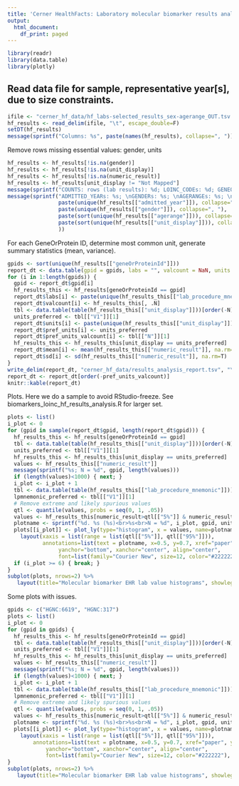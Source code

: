 ```yaml
---
title: 'Cerner HealthFacts: Laboratory molecular biomarker results analysis'
output:
  html_document:
    df_print: paged
---
```


```r
library(readr)
library(data.table)
library(plotly)
```

## Read data file for sample, representative year[s], due to size constraints.


```r
ifile <- "cerner_hf_data/hf_labs-selected_results_sex-agerange_OUT.tsv.gz"
hf_results <- read_delim(ifile, "\t", escape_double=F)
setDT(hf_results)
message(sprintf("Columns: %s", paste(names(hf_results), collapse=", ")) )
```

Remove rows missing essential values: gender, units

```r
hf_results <- hf_results[!is.na(gender)]
hf_results <- hf_results[!is.na(unit_display)]
hf_results <- hf_results[!is.na(numeric_result)]
hf_results <- hf_results[unit_display != "Not Mapped"]
message(sprintf("COUNTS: rows (lab results): %d; LOINC_CODEs: %d; GENEORPROTEIN_IDs: %d", nrow(hf_results), hf_results[, uniqueN(loinc_code)], hf_results[, uniqueN(geneOrProteinId)]))
message(sprintf("ADMITTED_YEARs: %s; \nGENDERs: %s; \nAGERANGEs: %s; \nUNITs: %s", 
                paste(unique(hf_results[["admitted_year"]]), collapse=", "),
                paste(unique(hf_results[["gender"]]), collapse=", "),
                paste(sort(unique(hf_results[["agerange"]])), collapse=", "),
                paste(sort(unique(hf_results[["unit_display"]])), collapse=", ")
                ))
```

For each GeneOrProtein ID, determine most common unit, generate summary statistics (mean, variance).

```r
gpids <- sort(unique(hf_results[["geneOrProteinId"]]))
report_dt <- data.table(gpid = gpids, labs = "", valcount = NaN, units = "", pref_units = "", pref_units_valcount = NaN, mean = NaN, sd = NaN)
for (i in 1:length(gpids)) {
  gpid <- report_dt$gpid[i]
  hf_results_this <- hf_results[geneOrProteinId == gpid]
  report_dt$labs[i] <- paste(unique(hf_results_this[["lab_procedure_mnemonic"]]), collapse=", ")
  report_dt$valcount[i] <- hf_results_this[, .N]
  tbl <- data.table(table(hf_results_this[["unit_display"]]))[order(-N)]
  units_preferred <- tbl[["V1"]][1]
  report_dt$units[i] <- paste(unique(hf_results_this[["unit_display"]]), collapse=", ")
  report_dt$pref_units[i] <- units_preferred
  report_dt$pref_units_valcount[i] <- tbl[["N"]][1]
  hf_results_this <- hf_results_this[unit_display == units_preferred]
  report_dt$mean[i] <- mean(hf_results_this[["numeric_result"]], na.rm=T)
  report_dt$sd[i] <- sd(hf_results_this[["numeric_result"]], na.rm=T)
}
write_delim(report_dt, "cerner_hf_data/results_analysis_report.tsv", "\t")
report_dt <- report_dt[order(-pref_units_valcount)]
knitr::kable(report_dt)
```

Plots. Here we do a sample to avoid RStudio-freeze. See biomarkers_loinc_hf_results_analysis.R for larger set.

```r
plots <- list()
i_plot <- 0
for (gpid in sample(report_dt$gpid, length(report_dt$gpid))) {
  hf_results_this <- hf_results[geneOrProteinId == gpid]
  tbl <- data.table(table(hf_results_this[["unit_display"]]))[order(-N)]
  units_preferred <- tbl[["V1"]][1]
  hf_results_this <- hf_results_this[unit_display == units_preferred]
  values <- hf_results_this[["numeric_result"]]
  message(sprintf("%s; N = %d", gpid, length(values)))
  if (length(values)<1000) { next; } 
  i_plot <- i_plot + 1
  tbl <- data.table(table(hf_results_this[["lab_procedure_mnemonic"]]))[order(-N)]
  lpmnemonic_preferred <- tbl[["V1"]][1]
  # Remove extreme and likely spurious values
  qtl <- quantile(values, probs = seq(0, 1, .05))
  values <- hf_results_this[numeric_result>qtl[["5%"]] & numeric_result<qtl[["95%"]]][["numeric_result"]]
  plotname <- sprintf("%d. %s (%s)<br>%s<br>N = %d", i_plot, gpid, units_preferred, lpmnemonic_preferred, length(values))
  plots[[i_plot]] <- plot_ly(type="histogram", x = values, name=plotname) %>%
    layout(xaxis = list(range = list(qtl[["5%"]], qtl[["95%"]])),
           annotations=list(text = plotname, x=0.5, y=0.7, xref="paper", yref="paper",
                yanchor="bottom", xanchor="center", align="center",
                font=list(family="Courier New", size=12, color="#222222"), showarrow=F))
  if (i_plot >= 6) { break; }
}
subplot(plots, nrows=2) %>%
   layout(title="Molecular biomarker EHR lab value histograms", showlegend=F)
```

Some plots with issues.

```r
gpids <- c("HGNC:6619", "HGNC:317")
plots <- list()
i_plot <- 0
for (gpid in gpids) {
  hf_results_this <- hf_results[geneOrProteinId == gpid]
  tbl <- data.table(table(hf_results_this[["unit_display"]]))[order(-N)]
  units_preferred <- tbl[["V1"]][1]
  hf_results_this <- hf_results_this[unit_display == units_preferred]
  values <- hf_results_this[["numeric_result"]]
  message(sprintf("%s; N = %d", gpid, length(values)))
  if (length(values)<1000) { next; } 
  i_plot <- i_plot + 1
  tbl <- data.table(table(hf_results_this[["lab_procedure_mnemonic"]]))[order(-N)]
  lpmnemonic_preferred <- tbl[["V1"]][1]
  # Remove extreme and likely spurious values
  qtl <- quantile(values, probs = seq(0, 1, .05))
  values <- hf_results_this[numeric_result>qtl[["5%"]] & numeric_result<qtl[["95%"]]][["numeric_result"]]
  plotname <- sprintf("%d. %s (%s)<br>%s<br>N = %d", i_plot, gpid, units_preferred, lpmnemonic_preferred, length(values))
  plots[[i_plot]] <- plot_ly(type="histogram", x = values, name=plotname) %>%
    layout(xaxis = list(range = list(qtl[["5%"]], qtl[["95%"]])),
        annotations=list(text = plotname, x=0.5, y=0.7, xref="paper", yref="paper",
            yanchor="bottom", xanchor="center", align="center",
            font=list(family="Courier New", size=12, color="#222222"), showarrow=F))
}
subplot(plots, nrows=2) %>%
   layout(title="Molecular biomarker EHR lab value histograms", showlegend=F)
```


